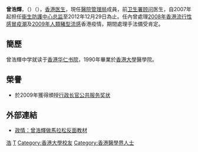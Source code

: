 {{Expand|time=2013-05-13T07:56:48+00:00 }}
{{Infobox officeholder
| name = 曾浩輝
| native_name = Tsang Ho-fai
| native_name_lang = en
| honorific-suffix = [[醫生|醫生]] [[太平紳士|JP]]
|office=香港[[衞生防護中心|衞生防護中心]]總監
|1blankname = 衛生署署長
| 1namedata = [[林秉恩|林秉恩]]{{to}}[[陳漢儀|陳漢儀]]
|predecessor=[[梁栢賢|梁栢賢]]
|successor=[[梁挺雄|梁挺雄]]
| term_start = 2007年3月1日
| term_end = 2012年12月28日
| date of birth = 1967年
| place of birth = {{HKG-1959}}
| nationality = {{CHN-HKG}} 
| occupation = 
| alma_mater = {{Unbulleted list|[[香港大學|香港大學]]}}
| educate = *[[香港大學|香港大學]]醫學院
}}
'''曾浩輝'''{{JP}}，（{{lang-en|Thomas Tsang Ho-fai}}）（{{bd|1967年|}}），[[香港|香港]][[医生|医生]]，現任[[醫院管理局|醫院管理局]]成員，前[[卫生署|卫生署]][[顾问|顾问]]医生，自2007年起担任[[衞生防護中心总监|衞生防護中心总监]]至2012年12月29日為止。任內曾處理[[2008年香港流行性感冒疫潮|2008年香港流行性感冒疫潮]]及[[2009年H1N1流感大流行香港情況|2009年人類豬型流感]]香港疫情，期間處理手法備受肯定。

==簡歷==
曾浩輝中学就读于[[香港华仁书院|香港华仁书院]]，1990年畢業於[[香港大學|香港大學]]醫學院。

== 榮譽 ==
*於2009年獲得頒授[[行政长官公共服务奖状|行政长官公共服务奖状]]

== 外部連結 ==
* [http://orientaldaily.on.cc/cnt/news/20100118/00176_092.html 政情：曾浩輝做馬拉松反面教材] {{Wayback|url=http://orientaldaily.on.cc/cnt/news/20100118/00176_092.html |date=20160305044147 }}

{{start box}}
{{s-gov}}
{{s-before|[[梁柏賢|梁柏賢]]}}
{{s-title|[[衞生防護中心|香港衞生防護中心總監]]|2007年3月—2012年12月}}
{{s-after|[[梁挺雄|梁挺雄]]}}
{{end box}}

[[Category:曾姓|浩]]
[[Category:前香港政府官員|T]]
[[Category:香港大學校友|Category:香港大學校友]]
[[Category:香港醫學界人士|Category:香港醫學界人士]]